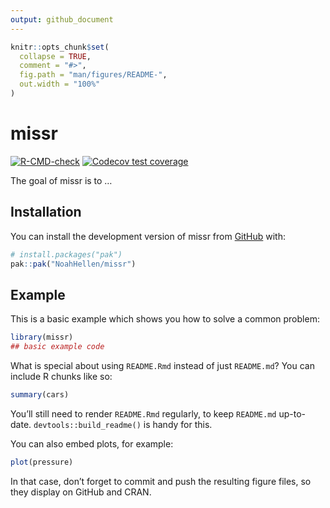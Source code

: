 ```yaml
---
output: github_document
---
```


<!-- README.md is generated from README.Rmd. Please edit that file -->

```r
knitr::opts_chunk$set(
  collapse = TRUE,
  comment = "#>",
  fig.path = "man/figures/README-",
  out.width = "100%"
)
```

# missr

<!-- badges: start -->
[![R-CMD-check](https://github.com/NoahHellen/missr/actions/workflows/R-CMD-check.yaml/badge.svg)](https://github.com/NoahHellen/missr/actions/workflows/R-CMD-check.yaml)
[![Codecov test coverage](https://codecov.io/gh/NoahHellen/missr/graph/badge.svg)](https://app.codecov.io/gh/NoahHellen/missr)
<!-- badges: end -->

The goal of missr is to ...

## Installation

You can install the development version of missr from [GitHub](https://github.com/) with:

``` r
# install.packages("pak")
pak::pak("NoahHellen/missr")
```

## Example

This is a basic example which shows you how to solve a common problem:

```r
library(missr)
## basic example code
```

What is special about using `README.Rmd` instead of just `README.md`? You can include R chunks like so:

```r
summary(cars)
```

You'll still need to render `README.Rmd` regularly, to keep `README.md` up-to-date. `devtools::build_readme()` is handy for this.

You can also embed plots, for example:

```r
plot(pressure)
```

In that case, don't forget to commit and push the resulting figure files, so they display on GitHub and CRAN.
